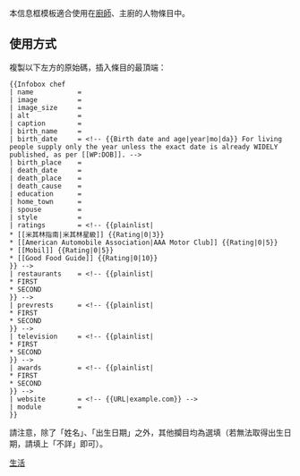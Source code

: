 <includeonly>{{Uses infobox person}}<!-- 在這裡加入模板的保護標識 --></includeonly><noinclude>{{Documentation subpage}}</noinclude>
<!-- 請在這條線之下編輯模板的說明文件 -->

本信息框模板適合使用在[[廚師]]、主廚的人物條目中。

== 使用方式 ==
複製以下左方的原始碼，插入條目的最頂端：
{{Parameter names example
| child
| name
| image
| image_size
| alt
| caption
| birth_name
| birth_date
| birth_place
| death_date
| death_cause
| death_place
| education
| home_town
| spouse
| style
| ratings
| restaurants
| prevrests
| television
| awards
| module
| website
}}

<pre style="overflow: auto">
{{Infobox chef
| name           = 
| image          = 
| image_size     = 
| alt            = 
| caption        = 
| birth_name     = 
| birth_date     = <!-- {{Birth date and age|year|mo|da}} For living people supply only the year unless the exact date is already WIDELY published, as per [[WP:DOB]]. -->
| birth_place    = 
| death_date     = 
| death_place    = 
| death_cause    = 
| education      = 
| home_town      = 
| spouse         = 
| style          = 
| ratings        = <!-- {{plainlist|
* [[米其林指南|米其林星級]] {{Rating|0|3}}
* [[American Automobile Association|AAA Motor Club]] {{Rating|0|5}}
* [[Mobil]] {{Rating|0|5}}
* [[Good Food Guide]] {{Rating|0|10}}
}} -->
| restaurants    = <!-- {{plainlist|
* FIRST
* SECOND
}} -->
| prevrests      = <!-- {{plainlist|
* FIRST
* SECOND
}} -->
| television     = <!-- {{plainlist|
* FIRST
* SECOND
}} -->
| awards         = <!-- {{plainlist|
* FIRST
* SECOND
}} -->
| website        = <!-- {{URL|example.com}} -->
| module         = 
}}
</pre>
{{clear}}

請注意，除了「姓名」、「出生日期」之外，其他攔目均為選填（若無法取得出生日期，請填上「不詳」即可）。

<includeonly>
[[Category:人物信息框模板|生活]]
</includeonly>